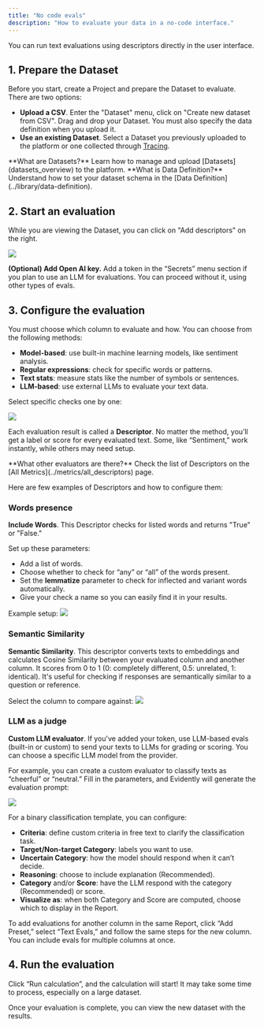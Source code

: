 ```yaml
---
title: "No code evals"
description: "How to evaluate your data in a no-code interface."
---
```


You can run text evaluations using descriptors directly in the user interface.

## 1. Prepare the Dataset

Before you start, create a Project and prepare the Dataset to evaluate. There are two options:

- **Upload a CSV**. Enter the "Dataset" menu, click on "Create new dataset from CSV". Drag and drop your Dataset. You must also specify the data definition when you upload it.
- **Use an existing Dataset**. Select a Dataset you previously uploaded to the platform or one collected through [Tracing](tracing_overview).

<Note>
  **What are Datasets?** Learn how to manage and upload [Datasets](datasets_overview) to the platform.
</Note>

<Note>
  **What is Data Definition?** Understand how to set your dataset schema in the [Data Definition](../library/data-definition).
</Note>

## 2. Start an evaluation

While you are viewing the Dataset, you can click on "Add descriptors" on the right.

![](/images/evals_no_code_add_descriptors-min.png)

**(Optional) Add Open AI key.** Add a token in the “Secrets” menu section if you plan to use an LLM for evaluations. You can proceed without it, using other types of evals.

## 3. Configure the evaluation

You must choose which column to evaluate and how. You can choose from the following methods:

- **Model-based**: use built-in machine learning models, like sentiment analysis.
- **Regular expressions**: check for specific words or patterns.
- **Text stats**: measure stats like the number of symbols or sentences.
- **LLM-based**: use external LLMs to evaluate your text data.

Select specific checks one by one:

![](/images/nocode_choose_evals-min.png)

Each evaluation result is called a **Descriptor**. No matter the method, you’ll get a label or score for every evaluated text. Some, like “Sentiment,” work instantly, while others may need setup.

<Note>
  **What other evaluators are there?** Check the list of Descriptors on the [All Metrics](../metrics/all_descriptors) page.
</Note>

Here are few examples of Descriptors and how to configure them:

### Words presence

**Include Words**. This Descriptor checks for listed words and returns "True" or "False."

Set up these parameters:

- Add a list of words.
- Choose whether to check for “any” or “all” of the words present.
- Set the **lemmatize** parameter to check for inflected and variant words automatically.
- Give your check a name so you can easily find it in your results.

Example setup:
![](/images/nocode_includes_words-min.png)

### Semantic Similarity

**Semantic Similarity**. This descriptor converts texts to embeddings and calculates Cosine Similarity between your evaluated column and another column. It scores from 0 to 1 (0: completely different, 0.5: unrelated, 1: identical). It's useful for checking if responses are semantically similar to a question or reference.

Select the column to compare against: ![](/images/nocode_semantic_similarity-min.png)

### LLM as a judge

**Custom LLM evaluator**. If you've added your token, use LLM-based evals (built-in or custom) to send your texts to LLMs for grading or scoring. You can choose a specific LLM model from the provider.

For example, you can create a custom evaluator to classify texts as “cheerful” or “neutral.” Fill in the parameters, and Evidently will generate the evaluation prompt:

![](/images/nocode_llm_judge-min.png)

For a binary classification template, you can configure:

- **Criteria**: define custom criteria in free text to clarify the classification task.
- **Target/Non-target Category**: labels you want to use.
- **Uncertain Category**: how the model should respond when it can’t decide.
- **Reasoning**: choose to include explanation (Recommended).
- **Category** and/or **Score**: have the LLM respond with the category (Recommended) or score.
- **Visualize as**: when both Category and Score are computed, choose which to display in the Report.

To add evaluations for another column in the same Report, click “Add Preset,” select “Text Evals,” and follow the same steps for the new column. You can include evals for multiple columns at once.

## 4. Run the evaluation

Click “Run calculation”, and the calculation will start\! It may take some time to process, especially on a large dataset.

Once your evaluation is complete, you can view the new dataset with the results.